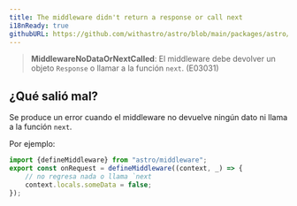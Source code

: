 ```yaml
---
title: The middleware didn't return a response or call next
i18nReady: true
githubURL: https://github.com/withastro/astro/blob/main/packages/astro/src/core/errors/errors-data.ts
---
```


> **MiddlewareNoDataOrNextCalled**: El middleware debe devolver un objeto `Response` o llamar a la función `next`. (E03031)

## ¿Qué salió mal?
Se produce un error cuando el middleware no devuelve ningún dato ni llama a la función `next`.

Por ejemplo:
```ts
import {defineMiddleware} from "astro/middleware";
export const onRequest = defineMiddleware((context, _) => {
	// no regresa nada o llama `next
	context.locals.someData = false;
});
```


